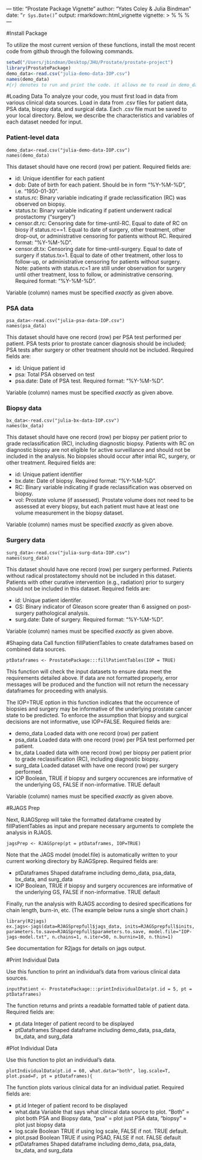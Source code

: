 --- title: "Prostate Package Vignette" author: "Yates Coley & Julia Bindman" date: "`r Sys.Date()`" 
output: rmarkdown::html_vignette vignette: > %\VignetteIndexEntry{Vignette
Title} %\VignetteEngine{knitr::rmarkdown} %\VignetteEncoding{UTF-8} ---


#Install Package

To utilize the most current version of these functions, install the most recent code from github through the following commands.

```r
setwd("/Users/jbindman/Desktop/JHU/Prostate/prostate-project")
library(ProstatePackage)
demo_data<-read.csv("julia-demo-data-IOP.csv")
names(demo_data)
#{r} denotes to run and print the code. it allows me to read in demo_data here, but if I add {r} to the next pieces of code, it is unable to Knit HTML. Additionally, there is some output from running the code that I don't want printed (see box with lines beginng ## just above)
```

#Loading Data 
To analyze your code, you must first load in data from various clinical data sources. Load in data from .csv files for patient data, PSA data, biopsy data, and surgical data. Each .csv file must be saved to your local directory. Below, we describe the characteristics and variables of each dataset needed for input.

### Patient-level data
```
demo_data<-read.csv("julia-demo-data-IOP.csv")
names(demo_data)
```
This dataset should have one record (row) per patient. Required fields are:

* id: Unique identifier for each patient
* dob: Date of birth for each patient. Should be in form "%Y-%M-%D", i.e. "1950-01-30".
* status.rc: Binary variable indicating if grade reclassification (RC) was observed on biopsy. 
* status.tx: Binary variable indicating if patient underwent radical prostactomy ("surgery")
* censor.dt.rc: Censoring date for time-until-RC. Equal to date of RC on biosy if status.rc==1. Equal to date of surgery, other treatment, other drop-out, or administrative censoring for patients without RC. Required format: "%Y-%M-%D".
* censor.dt.tx: Censoring date for time-until-surgery. Equal to date of surgery if status.tx=1. Equal to date of other treatment, other loss to follow-up, or administrative censoring for patients without surgery. Note: patients with status.rc=1 are still under observation for surgery until other treatment, loss to follow, or administrative censoring. Required format: "%Y-%M-%D".

Variable (column) names must be specified *exactly* as given above.

### PSA data
```
psa_data<-read.csv("julia-psa-data-IOP.csv") 
names(psa_data)
```
This dataset should have one record (row) per PSA test performed per patient. PSA tests prior to prostate cancer diagnosis should be included; PSA tests after surgery or other treatment should not be included. Required fields are:

* id: Unique patient id
* psa: Total PSA observed on test
* psa.date: Date of PSA test. Required format: "%Y-%M-%D".

Variable (column) names must be specified *exactly* as given above.

### Biopsy data
```
bx_data<-read.csv("julia-bx-data-IOP.csv") 
names(bx_data)
```
This dataset should have one record (row) per biopsy per patient prior to grade reclassification (RC), including diagnostic biopsy. Patients with RC on diagnostic biopsy are not eligible for active surveillance and should not be included in the analysis. No biopsies should occur after intial RC, surgery, or other treatment. Required fields are:

* id: Unique patient identifier
* bx.date: Date of biopsy. Required format: "%Y-%M-%D".
* RC: Binary variable indicating if grade reclassification was observed on biopsy.
* vol: Prostate volume (if assessed). Prostate volume does not need to be assessed at every biopsy, but each patient must have at least one volume measurement in the biopsy dataset. 

Variable (column) names must be specified *exactly* as given above.

### Surgery data
```
surg_data<-read.csv("julia-surg-data-IOP.csv") 
names(surg_data)
```
This dataset should have one record (row) per surgery performed. Patients without radical prostatectomy should not be included in this dataset. Patients with other curative intervention (e.g., radiation) prior to surgery should not be included in this dataset. Required fields are:

* id: Unique patient identifer.
* GS: Binary indicator of Gleason score greater than 6 assigned on post-surgery pathological analysis.
* surg.date: Date of surgery. Required format: "%Y-%M-%D".

Variable (column) names must be specified *exactly* as given above.


#Shaping data
Call function fillPatientTables to create dataframes based on combined data sources.
```
ptDataframes <- ProstatePackage:::fillPatientTables(IOP = TRUE)
```
This function will check the input datasets to ensure data meet the requirements detailed above. If data are not formatted properly, error messages will be produced and the function will not return the necessary dataframes for proceeding with analysis.

The IOP=TRUE option in this function indicates that the occurrence of biopsies and surgery may be informative of the underlying prostate cancer state to be predicted. To enforce the assumption that biopsy and surgical decisions are not informative, use IOP=FALSE. Required fields are:

* demo_data Loaded data with one record (row) per patient
* psa_data Loaded data with one record (row) per PSA test performed per patient.
* bx_data Loaded data with one record (row) per biopsy per patient prior to grade reclassification (RC), including diagnostic biopsy.
* surg_data Loaded dataset with have one record (row) per surgery performed.
* IOP Boolean, TRUE if biopsy and surgery occurences are informative of the underlying GS, FALSE if non-informative. TRUE default

Variable (column) names must be specified *exactly* as given above.

#RJAGS Prep

Next, RJAGSprep will take the formatted dataframe created by fillPatientTables as input and prepare necessary arguments to complete the analysis in RJAGS. 
```
jagsPrep <- RJAGSprep(pt = ptDataframes, IOP=TRUE)

```
Note that the JAGS model (model.file) is automatically written to your current working directory by RJAGSprep. Required fields are: 

* ptDataframes Shaped dataframe including demo_data, psa_data, bx_data, and surg_data
* IOP Boolean, TRUE if biopsy and surgery occurences are informative of the underlying GS, FALSE if non-informative. TRUE default

Finally, run the analysis with RJAGS according to desired specifications for chain length, burn-in, etc. (The example below runs a single short chain.)
```
library(R2jags)
ex.jags<-jags(data=RJAGSprepfull$jags_data, inits=RJAGSprepfull$inits, parameters.to.save=RJAGSprepfull$parameters.to.save, model.file="IOP-jags-model.txt", n.chains=1, n.iter=50, n.burnin=10, n.thin=1)
```
See documentation for R2jags for details on jags output.

#Print Individual Data

Use this function to print an individual's data from various clinical data sources.

```
inputPatient <- ProstatePackage:::printIndividualData(pt.id = 5, pt = ptDataframes)
```
The function returns and prints a readable formatted table of patient data. Required fields are:

* pt.data Integer of patient record to be displayed
* ptDataframes Shaped dataframe including demo_data, psa_data, bx_data, and surg_data



#Plot Individual Data

Use this function to plot an individual's data.

```
plotIndividualData(pt.id = 60, what.data="both", log.scale=T, plot.psad=F, pt = ptDataframes){
```
The function plots various clinical data for an individual patiet. Required fields are:

* pt.id Integer of patient record to be displayed
* what.data Variable that says what clinical data source to plot. "Both" = plot both PSA and Biopsy data, "psa" = plot just PSA data, "biopsy" = plot just biopsy data
* log.scale Boolean TRUE if using log scale, FALSE if not. TRUE default.
* plot.psad Boolean TRUE if using PSAD, FALSE if not. FALSE default
* ptDataframes Shaped dataframe including demo_data, psa_data, bx_data, and surg_data



